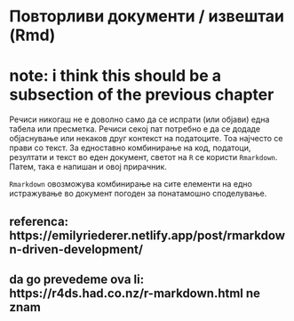 # Повторливи документи / извештаи (Rmd)

# note: i think this should be a subsection of the previous chapter

Речиси никогаш не е доволно само да се испрати (или објави) една табела или пресметка. Речиси секој пат потребно е да се додаде објаснување или некаков друг контекст на податоците. Тоа најчесто се прави со текст. За едноставно комбинирање на код, податоци, резултати и текст во еден документ, светот на `R` се користи `Rmarkdown`. Патем, така е напишан и овој прирачник.


`Rmarkdown` овозможува комбинирање на сите елементи на едно истражување во документ погоден за понатамошно споделување. 



## referenca: https://emilyriederer.netlify.app/post/rmarkdown-driven-development/


## da go prevedeme ova li: https://r4ds.had.co.nz/r-markdown.html ne znam  